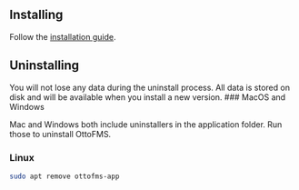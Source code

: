 
## Installing

Follow the [installation guide](/getting-started/install).

## Uninstalling

<Callout type="info">
You will not lose any data during the uninstall process. All data is stored on disk and will be available when you install a new version.

</Callout>
### MacOS and Windows

Mac and Windows both include uninstallers in the application folder. Run those to uninstall OttoFMS.

### Linux

```bash copy filename="Uninstalling Linux"
sudo apt remove ottofms-app
```
